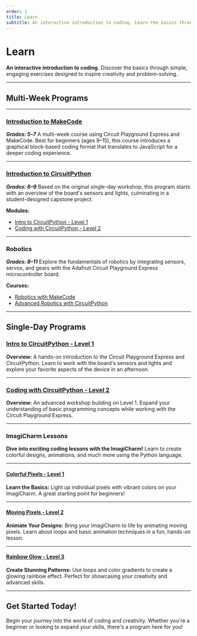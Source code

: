 ```yaml
---
order: 1
title: Learn
subtitle: An interactive introduction to coding. Learn the basics through simple exercises designed to inspire.
---
```


# Learn

**An interactive introduction to coding.**
Discover the basics through simple, engaging exercises designed to inspire creativity and problem-solving.

---

## Multi-Week Programs
---
### [Introduction to MakeCode](/exercises/en-US/makecode/intro)
**_Grades: 5–7_**
A multi-week course using Circuit Playground Express and MakeCode. Best for beginners (ages 9–15), this course introduces a graphical block-based coding format that translates to JavaScript for a deeper coding experience.

---

### [Introduction to CircuitPython](/exercises/en-US/circuitpython)
**_Grades: 6–9_**
Based on the original single-day workshop, this program starts with an overview of the board's sensors and lights, culminating in a student-designed capstone project.

**Modules:**
- [Intro to CircuitPython - Level 1](/exercises/en-US/circuitpython/level-1/)
- [Coding with CircuitPython - Level 2](/exercises/en-US/circuitpython/level-2)

---

### Robotics
**_Grades: 8–11_**
Explore the fundamentals of robotics by integrating sensors, servos, and gears with the Adafruit Circuit Playground Express microcontroller board.

**Courses:**
- [Robotics with MakeCode](/exercises/en-US/makecode/robotics)
- [Advanced Robotics with CircuitPython](/exercises/en-US/circuitpython/robotics)

---

## Single-Day Programs

### [Intro to CircuitPython - Level 1](/exercises/en-US/circuitpython/level-1/)
**Overview:**
A hands-on introduction to the Circuit Playground Express and CircuitPython. Learn to work with the board's sensors and lights and explore your favorite aspects of the device in an afternoon.

---

### [Coding with CircuitPython - Level 2](/exercises/en-US/circuitpython/level-2)
**Overview:**
An advanced workshop building on Level 1. Expand your understanding of basic programming concepts while working with the Circuit Playground Express.

---

### ImagiCharm Lessons
**Dive into exciting coding lessons with the ImagiCharm!**
Learn to create colorful designs, animations, and much more using the Python language.

---

#### [Colorful Pixels - Level 1](/exercises/en-US/imagicharm/level-1)
**Learn the Basics:**
Light up individual pixels with vibrant colors on your ImagiCharm. A great starting point for beginners!

---

#### [Moving Pixels - Level 2](/exercises/en-US/imagicharm/level-2)
**Animate Your Designs:**
Bring your ImagiCharm to life by animating moving pixels. Learn about loops and basic animation techniques in a fun, hands-on lesson.

---

#### [Rainbow Glow - Level 3](/exercises/en-US/imagicharm/level-3)
**Create Stunning Patterns:**
Use loops and color gradients to create a glowing rainbow effect. Perfect for showcasing your creativity and advanced skills.

---

## Get Started Today!
Begin your journey into the world of coding and creativity. Whether you're a beginner or looking to expand your skills, there's a program here for you!
